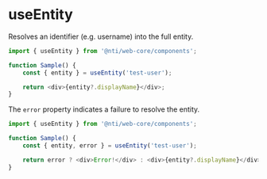 
<Meta title="Components/docs/hooks/useEntity" />

# useEntity

Resolves an identifier (e.g. username) into the full entity.

```javascript
import { useEntity } from '@nti/web-core/components';

function Sample() {
	const { entity } = useEntity('test-user');

	return <div>{entity?.displayName}</div>;
}
```

The `error` property indicates a failure to resolve the entity.

```javascript
import { useEntity } from '@nti/web-core/components';

function Sample() {
	const { entity, error } = useEntity('test-user');

	return error ? <div>Error!</div> : <div>{entity?.displayName}</div>;
}
```
